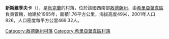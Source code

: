 {{expand|time=2016-09-03T01:55:52+00:00}}
{{unreferenced|time=2016-09-03T01:55:52+00:00}}
{{coord|47|12|17|N|30|13|49|E|scale:30000|display=title}}

'''新斯維季夫卡'''（{{lang-uk|Новосвітівка}}），是[[烏克蘭|烏克蘭]]的村落，位於該國西南部[[敖德薩州|敖德薩州]]，由[[希里亞葉韋區|希里亞葉韋區]]負責管轄，始建於1965年，面積1.76平方公里，海拔高度49米，2001年人口826，人口密度每平方公里469.32人。

{{DEFAULTSORT:Новосвітівка}}
[[Category:敖德薩州村落|Category:敖德薩州村落]]
[[Category:希里亞葉韋區村落|Category:希里亞葉韋區村落]]


{{Odessa-geo-stub}}